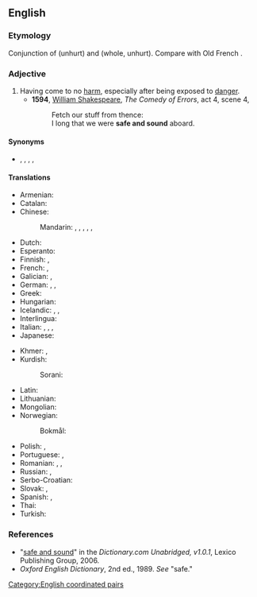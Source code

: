 ==English==

===Etymology===
Conjunction of {{m|en|safe}} (unhurt) and {{m|en|sound}} (whole, unhurt). Compare with Old French {{m|fr|sauf et sain}}.

===Adjective===
{{en-adj|-}}

# Having come to no [[harm]], especially after being exposed to [[danger]].
#* '''1594''', [[w:William_Shakespeare|William Shakespeare]], ''The Comedy of Errors'', act 4, scene 4,
#*: Fetch our stuff from thence:
#*: I long that we were '''safe and sound''' aboard.

====Synonyms====
* {{l|en|in one piece}}, {{l|en|unharmed}}, {{l|en|unhurt}}, {{l|en|uninjured}}, {{l|en|unscathed}}

====Translations====
{{trans-top|having come to no harm}}
* Armenian: {{t-needed|hy}}
* Catalan: {{t|ca|sa i estalvi}}
* Chinese:
*: Mandarin: {{t+|cmn|安好|tr=ānhǎo|sc=Hani}}, {{t+|cmn|平安|tr=píng'ān|sc=Hani}}, {{t|cmn|亳髮無傷|sc=Hani}}, {{t|cmn|亳发无伤|tr=bòfāwúshāng|sc=Hani}}, {{t+|cmn|安然無恙|sc=Hani}}, {{t+|cmn|安然无恙|tr=ānránwúyàng|sc=Hani}}
* Dutch: {{t|nl|veilig en wel}}
* Esperanto: {{t|eo|sanigita kaj savita}}
* Finnish: {{t+|fi|kunnossa}}, {{t|fi|turvassa}}
* French: {{t+|fr|sain et sauf|m}}, {{t+|fr|saine et sauve|f}}
* Galician: {{t|gl|san e salvo}}, {{t|gl|sa e salva|f}}
* German: {{t+|de|wohlbehalten}}, {{t|de|ganz und heil}}, {{t|de|gesund und munter}}
* Greek: {{t+|el|σώος και αβλαβής}}
* Hungarian: {{t|hu|ép és egészséges}}
* Icelandic: {{t|is|heill á húfi|m}}, {{t|is|heilu og höldnu}}, {{t|is|klakklaust}}
* Interlingua: {{t|ia|san e salve}}
* Italian: {{t|it|sano e salvo|m}}, {{t|it|sana e salva|f}}, {{t+|it|incolume}}, {{t+|it|indenne}}
* Japanese: {{t+|ja|無事|tr=ぶじに, buji-ni|alt=無事に|sc=Jpan}}
{{trans-mid}}
* Khmer: {{t|km|ដោយសោត្ថិភាព|tr=daoy saottʰe’pʰiep|sc=Khmr}}, {{t|km|ដោយសុវត្ថិភាព|tr=daoy so’vattʰe’pʰiep|sc=Khmr}}
* Kurdish:
*: Sorani: {{t|ku|ساغ و سه‌لیم|tr=sAgh u saleem|sc=ku-Arab}}
* Latin: {{t|la|sani salvique}}
* Lithuanian: {{t|lt|sveikas ir gyvas}}
* Mongolian: {{t|mn|энх тунх|sc=Cyrl}}
* Norwegian:
*: Bokmål: {{t|nb|helskinnet}}
* Polish: {{t+|pl|cały i zdrowy|m}}, {{t|pl|cała i zdrowa|f}}
* Portuguese: {{t|pt|são e salvo|m}}, {{t|pt|sã e salva|f}}
* Romanian: {{t+|ro|teafăr|m|n}}, {{t+|ro|sănătos|m|n}}, {{t|ro|teafăr și nevătămat|m|n}}
* Russian: {{t|ru|в це́лости и сохра́нности}}, {{t|ru|це́лый и невреди́мый}}
* Serbo-Croatian: {{t|sh|zdrav i čitav}}
* Slovak: {{t|sk|živý a zdravý|m}}, {{t|sk|živá a zdravá|f}}
* Spanish: {{t|es|sano y salvo|m}}, {{t|es|sana y salva|f}}
* Thai: {{t-needed|th}}
* Turkish: {{t+|tr|sağ salim}}
{{trans-bottom}}

===References===
* "[http://dictionary.reference.com/search?r=2&q=safe%20and%20sound safe and sound]" in the ''Dictionary.com Unabridged, v1.0.1'', Lexico Publishing Group, 2006.
* ''Oxford English Dictionary'', 2nd ed., 1989. ''See'' "safe."

[[Category:English coordinated pairs]]